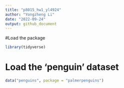 ```yaml
---
title: "p8015_hw1_yl4924"
author: "Yongzheng Li"
date: "2022-09-24"
output: github_document
---
```

#Load the package
```r
library(tidyverse)
```


# Load the 'penguin' dataset
```r
data("penguins", package = "palmerpenguins")
```

